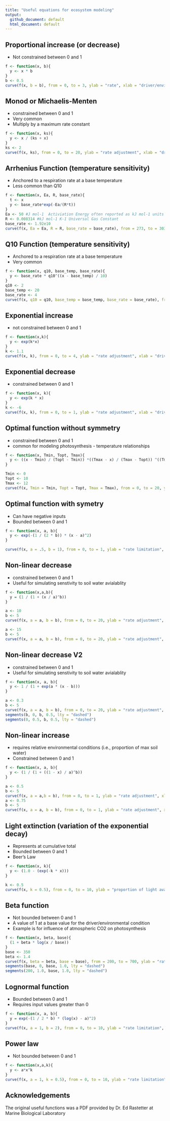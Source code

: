 ```yaml
---
title: "Useful equations for ecosystem modeling"
output:
  github_document: default
  html_document: default
---
```


## Proportional increase (or decrease)

- Not constrained between 0 and 1

```r
f <- function(x, b){
  y <- x * b
}
b <- 0.5
curve(f(x, b = b), from = 0, to = 3, ylab = "rate", xlab = "driver/environmental condition")
```

## Monod or Michaelis-Menten

- constrained between 0 and 1
- Very common
- Multiply by a maximum rate constant

```r
f <- function(x, ks){
  y <- x / (ks + x)
}
ks <- 2
curve(f(x, ks), from = 0, to = 20, ylab = "rate adjustment", xlab = "driver/environmental condition")
```


## Arrhenius Function (temperature sensitivity)

- Anchored to a respiration rate at a base temperature
- Less common than Q10

```r
f <- function(x, Ea, R, base_rate){
  t <- x
  y <- base_rate*exp(-Ea/(R*t))
}
Ea <- 50 #J mol-1  Activiation Energy often reported as kJ mol-1 units
R <- 0.008314 #kJ mol-1 K-1 Universal Gas Constant 
base_rate <- 1.92e10
curve(f(x, Ea = Ea, R = R, base_rate = base_rate), from = 273, to = 303,ylab = "rate", xlab = "temperature")
```

## Q10 Function  (temperature sensitivity)

- Anchored to a respiration rate at a base temperature
- Very common

```r
f <- function(x, q10, base_temp, base_rate){
  y <- base_rate * q10^((x - base_temp) / 10)
}
q10 <- 2
base_temp <- 20
base_rate <- 4
curve(f(x, q10 = q10, base_temp = base_temp, base_rate = base_rate), from = 0, to = 40, ylab = "rate", xlab = "temperature")
```

## Exponential increase

- not constrained between 0 and 1

```r
f <- function(x,k){
  y <- exp(k*x)
}
k <- 1.1
curve(f(x, k), from = 0, to = 4, ylab = "rate adjustment", xlab = "driver/environmental condition")

```

## Exponential decrease

- constrained between 0 and 1

```r
f <- function(x, k){
  y <- exp(k * x)
}
k <- -6
curve(f(x, k), from = 0, to = 1, ylab = "rate adjustment", xlab = "driver/environmental condition")

```

## Optimal function without symmetry

- constrained between 0 and 1
- common for modeling photosynthesis - temperature relationships

```r
f <- function(x, Tmin, Topt, Tmax){
  y <- ((x - Tmin) / (Topt - Tmin)) *((Tmax - x) / (Tmax - Topt)) ^((Tmax - Topt) / (Topt - Tmin))
}

Tmin <- 0
Topt <- 10
Tmax <- 12
curve(f(x, Tmin = Tmin, Topt = Topt, Tmax = Tmax), from = 0, to = 20, ylab = "rate adjustment", xlab = "driver/environmental condition")
```

## Optimal function with symetry

- Can have negative inputs
- Bounded between 0 and 1

```r
f <- function(x, a, b){
  y <- exp(-(1 / (2 * b)) * (x - a)^2)
}

curve(f(x, a = .5, b = 1), from = 0, to = 1, ylab = "rate limitation", xlab = "driver/environmental condition")
```


## Non-linear decrease

- constrained between 0 and 1
- Useful for simulating senstivity to soil water avialablity

```r
f <- function(x,a,b){
  y = (1 / (1 + (x / a)^b))
}

a <- 10
b <- 5
curve(f(x, a = a, b = b), from = 0, to = 20, ylab = "rate adjustment", xlab = "driver/environmental condition")

a <- 15
b <- 5
curve(f(x, a = a, b = b), from = 0, to = 20, ylab = "rate adjustment", xlab = "driver/environmental condition", add = TRUE, lty = "dashed")
```

## Non-linear decrease V2

- constrained between 0 and 1
- Useful for simulating senstivity to soil water avialablity

```r
f <- function(x, a, b){
  y <- 1 / (1 + exp(a * (x - b)))
}

a <- 0.3
b <- 5
curve(f(x, a = a, b = b), from = 0, to = 20, ylab = "rate adjustment", xlab = "driver/environmental condition")
segments(b, 0, b, 0.5, lty = "dashed")
segments(0, 0.5, b, 0.5, lty = "dashed")
```

## Non-linear increase 

- requires relative environmental conditions (i.e., proportion of max soil water)
- Constrained between 0 and 1

```r
f <- function(x, a, b){
  y <- (1 / (1 + ((1 - x) / a)^b))
}

a <- 0.5
b <- 5
curve(f(x, a = a,b = b), from = 0, to = 1, ylab = "rate adjustment", xlab = "driver/environmental condition")
a <- 0.75
b <- 5
curve(f(x, a = a, b = b), from = 0, to = 1, ylab = "rate adjustment", xlab = "relative environmental condition", add = TRUE, lty = "dashed")
```

## Light extinction (variation of the exponential decay)

- Represents at cumulative total
- Bounded between 0 and 1
- Beer's Law

```r
f <- function(x, k){
  y <- (1.0 - (exp(-k * x)))
}

k <- 0.5
curve(f(x, k = 0.5), from = 0, to = 10, ylab = "proportion of light avaialable absorbed by layer", xlab = "depth of lake or leaf area")
```

## Beta function

- Not bounded between 0 and 1
- A value of 1 at a base value for the driver/environmental condition
- Example is for influence of atmospheric CO2 on photosynthesis

```r
f <- function(x, beta, base){
  (1 + beta * log(x / base))
}
base <- 350
beta <- 1.4
curve(f(x, beta = beta, base = base), from = 200, to = 700, ylab = "rate limitation", xlab = "driver/environmental condition")
segments(base, 0, base, 1.0, lty = "dashed")
segments(200, 1.0, base, 1.0, lty = "dashed")
```

## Lognormal function

- Bounded between 0 and 1
- Requires input values greater than 0

```r
f <- function(x, a, b){
  y = exp(-(1 / 2 * b) * (log(x) - a)^2)
}
curve(f(x, a = 1, b = 2), from = 0, to = 10, ylab = "rate limitation", xlab = "driver/environmental condition")
```

## Power law

- Not bounded between 0 and 1

```r
f <- function(x,a,k){
  y <- a*x^k
}
curve(f(x, a = 1, k = 0.5), from = 0, to = 10, ylab = "rate limitation", xlab = "driver/environmental condition")
```

## Acknowledgements

The original useful functions was a PDF provided by Dr. Ed Rastetter at Marine Biological Laboratory 
